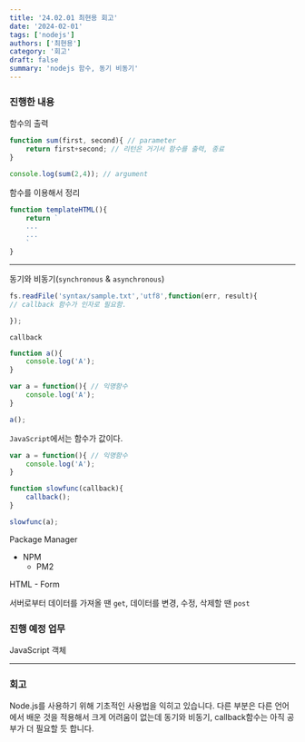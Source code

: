 ```yaml
---
title: '24.02.01 최현용 회고'
date: '2024-02-01'
tags: ['nodejs']
authors: ['최현용']
category: '회고'
draft: false
summary: 'nodejs 함수, 동기 비동기'
---
```


### 진행한 내용

함수의 출력

```jsx
function sum(first, second){ // parameter 
	return first+second; // 리턴은 거기서 함수를 출력, 종료
}

console.log(sum(2,4)); // argument
```

함수를 이용해서 정리

```jsx
function templateHTML(){
	return `
	...
	...
	`
}
```

---

동기와 비동기(`synchronous` & `asynchronous`)

```jsx
fs.readFile('syntax/sample.txt','utf8',function(err, result){ 
// callback 함수가 인자로 필요함.

});
```

`callback`

```jsx
function a(){
	console.log('A');
}

var a = function(){ // 익명함수
	console.log('A');
}

a();
```

`JavaScript`에서는 함수가 값이다.

```jsx
var a = function(){ // 익명함수
	console.log('A');
}

function slowfunc(callback){
	callback();
}

slowfunc(a);
```

Package Manager

- NPM
    - PM2

HTML - Form


서버로부터 데이터를 가져올 땐 `get`, 데이터를 변경, 수정, 삭제할 땐 `post`

### 진행 예정 업무

JavaScript 객체

---

### 회고

Node.js를 사용하기 위해 기초적인 사용법을 익히고 있습니다. 
다른 부분은 다른 언어에서 배운 것을 적용해서 크게 어려움이 없는데 
동기와 비동기, callback함수는 아직 공부가 더 필요할 듯 합니다.
